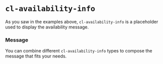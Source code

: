 
<Meta
  title={meta.title}
  argTypes={meta.argTypes}
/>

# `cl-availability-info`

As you saw in the examples above, `cl-availability-info` is a placeholder used to display the availability message.

<Canvas withSource="open">
  <Story story={Basic} name="Basic" />
</Canvas>

<ArgsTable story="Basic" />

### Message

You can combine different `cl-availability-info` types to compose the message that fits your needs.

<Canvas withSource="open">
  <Story story={Message} name="Message" />
</Canvas>
